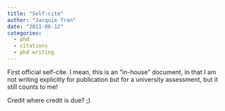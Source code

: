 ```yaml
---
title: "Self-cite"
author: "Jacquie Tran"
date: "2011-06-12"
categories:
  - phd
  - citations
  - phd writing
---
```


First official self-cite. I mean, this is an "in-house" document, in that I am not writing explicitly for publication but for a university assessment, but it still counts to me!

Credit where credit is due? ;)